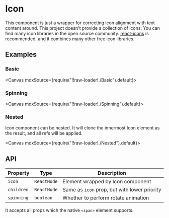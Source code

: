 
<Meta title="Views/Icon" />

# Icon

This component is just a wrapper for correcting icon alignment with text content around. This project doesn't provide a collection of icons. You can find many icon libraries in the open source community. [react-icons](https://react-icons.github.io/react-icons) is recommended, and it combines many other free icon libraries.

## Examples

### Basic

<Canvas mdxSource={require("!!raw-loader!./Basic").default}>
  <Story id="examples-icon--basic" />
</Canvas>

### Spinning

<Canvas mdxSource={require("!!raw-loader!./Spinning").default}>
  <Story id="examples-icon--spinning" />
</Canvas>

### Nested

Icon component can be nested. It will clone the innermost Icon element as the result, and all refs will be applied.

<Canvas mdxSource={require("!!raw-loader!./Nested").default}>
  <Story id="examples-icon--nested" />
</Canvas>

## API

| Property   | Type        | Description                                  |
| ---------- | ----------- | -------------------------------------------- |
| `icon`     | `ReactNode` | Element wrapped by Icon component            |
| `children` | `ReactNode` | Same as `icon` prop, but with lower priority |
| `spinning` | `boolean`   | Whether to perform rotate animation          |

It accepts all props which the native `<span>` element supports.
